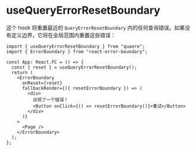 # useQueryErrorResetBoundary

这个 hook 将重置最近的 `QueryErrorResetBoundary` 内的任何查询错误。如果没有定义边界，它将在全局范围内重置这些错误：

```tsx
import { useQueryErrorResetBoundary } from "quaere";
import { ErrorBoundary } from "react-error-boundary";

const App: React.FC = () => {
  const { reset } = useQueryErrorResetBoundary();
  return (
    <ErrorBoundary
      onReset={reset}
      fallbackRender={({ resetErrorBoundary }) => (
        <div>
          出现了一个错误！
          <Button onClick={() => resetErrorBoundary()}>重试</Button>
        </div>
      )}
    >
      <Page />
    </ErrorBoundary>
  );
};
```
